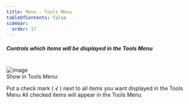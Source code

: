 ```yaml
---
title: Menu - Tools Menu
tableOfContents: false
sidebar:
  order: 17
---
```



##### Controls which items will be displayed in the Tools Menu

<br />

<Image class="help-img" src={toolsMenu} alt="image" />

<div class="topic">
  Show in <span class="default">Tools Menu</span>:<br />
  <p class="caption">
    Put a check mark ( &#8730; ) next to all items you want displayed in the Tools Menu All
    checked items will appear in the Tools Menu
  </p>

  <p></p>
</div>
